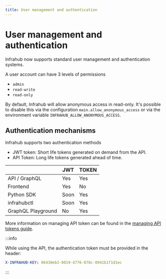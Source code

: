 ```yaml
---
title: User management and authentication
---
```


# User management and authentication

Infrahub now supports standard user management and authentication systems.

A user account can have 3 levels of permissions

- `admin`
- `read-write`
- `read-only`

By default, Infrahub will allow anonymous access in read-only. It's possible to disable this via the configuration `main.allow_anonymous_access` or via the environment variable `INFRAHUB_ALLOW_ANONYMOUS_ACCESS`.

## Authentication mechanisms

Infrahub supports two authentication methods

- JWT token: Short life tokens generated on demand from the API.
- API Token: Long life tokens generated ahead of time.

|                    | JWT  | TOKEN |
| ------------------ | ---- | ----- |
| API / GraphQL      | Yes  | Yes   |
| Frontend           | Yes  | No    |
| Python SDK         | Soon | Yes   |
| infrahubctl        | Soon | Yes   |
| GraphQL Playground | No   | Yes   |

More information on managing API token can be found in the [managing API tokens guide](/guides/managing-api-tokens).

:::info

While using the API, the authentication token must be provided in the header:

```yaml
X-INFRAHUB-KEY: 06438eb2-8019-4776-878c-0941b1f1d1ec
```

:::
